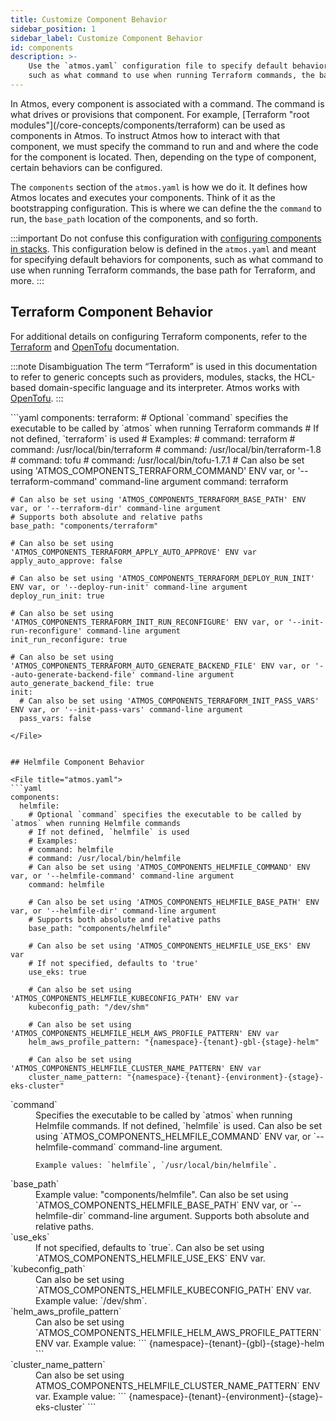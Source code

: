 ```yaml
---
title: Customize Component Behavior
sidebar_position: 1
sidebar_label: Customize Component Behavior
id: components
description: >-
    Use the `atmos.yaml` configuration file to specify default behaviors for components,
    such as what command to use when running Terraform commands, the base path for Terraform, and more.
---
```


<Intro>
In Atmos, every component is associated with a command. The command is what drives or provisions that component. 
For example, [Terraform "root modules"](/core-concepts/components/terraform) can be used as components in Atmos. 
To instruct Atmos how to interact with that component, we must specify the command to run and and where the code
for the component is located. Then, depending on the type of component, certain behaviors can be configured.
</Intro>

The `components` section of the `atmos.yaml` is how we do it. It defines how Atmos locates and executes your components. 
Think of it as the bootstrapping configuration.  This is where we can define the the `command` to run, 
the `base_path` location of the components, and so forth.


:::important
Do not confuse this configuration with [configuring components in stacks](/core-concepts/stacks/define-components). 
This configuration below is defined in the `atmos.yaml` and meant for specifying default behaviors for components, 
such as what command to use when running Terraform commands, the base path for Terraform, and more.
:::

## Terraform Component Behavior

For additional details on configuring Terraform components, refer to the [Terraform](/core-concepts/projects/configuration/terraform) 
and [OpenTofu](/core-concepts/projects/configuration/opentofu) documentation.


:::note Disambiguation
The term “Terraform” is used in this documentation to refer to generic concepts such as providers, modules, stacks, the 
HCL-based domain-specific language and its interpreter. Atmos works with [OpenTofu](/core-concepts/projects/configuration/opentofu).
:::


<File title="atmos.yaml">
```yaml
components:
  terraform:
    # Optional `command` specifies the executable to be called by `atmos` when running Terraform commands
    # If not defined, `terraform` is used
    # Examples:
    # command: terraform
    # command: /usr/local/bin/terraform
    # command: /usr/local/bin/terraform-1.8
    # command: tofu
    # command: /usr/local/bin/tofu-1.7.1
    # Can also be set using 'ATMOS_COMPONENTS_TERRAFORM_COMMAND' ENV var, or '--terraform-command' command-line argument
    command: terraform

    # Can also be set using 'ATMOS_COMPONENTS_TERRAFORM_BASE_PATH' ENV var, or '--terraform-dir' command-line argument
    # Supports both absolute and relative paths
    base_path: "components/terraform"

    # Can also be set using 'ATMOS_COMPONENTS_TERRAFORM_APPLY_AUTO_APPROVE' ENV var
    apply_auto_approve: false

    # Can also be set using 'ATMOS_COMPONENTS_TERRAFORM_DEPLOY_RUN_INIT' ENV var, or '--deploy-run-init' command-line argument
    deploy_run_init: true

    # Can also be set using 'ATMOS_COMPONENTS_TERRAFORM_INIT_RUN_RECONFIGURE' ENV var, or '--init-run-reconfigure' command-line argument
    init_run_reconfigure: true

    # Can also be set using 'ATMOS_COMPONENTS_TERRAFORM_AUTO_GENERATE_BACKEND_FILE' ENV var, or '--auto-generate-backend-file' command-line argument
    auto_generate_backend_file: true
    init:
      # Can also be set using 'ATMOS_COMPONENTS_TERRAFORM_INIT_PASS_VARS' ENV var, or '--init-pass-vars' command-line argument
      pass_vars: false
```
</File>


## Helmfile Component Behavior

<File title="atmos.yaml">
```yaml
components:
  helmfile:
    # Optional `command` specifies the executable to be called by `atmos` when running Helmfile commands
    # If not defined, `helmfile` is used
    # Examples:
    # command: helmfile
    # command: /usr/local/bin/helmfile
    # Can also be set using 'ATMOS_COMPONENTS_HELMFILE_COMMAND' ENV var, or '--helmfile-command' command-line argument
    command: helmfile

    # Can also be set using 'ATMOS_COMPONENTS_HELMFILE_BASE_PATH' ENV var, or '--helmfile-dir' command-line argument
    # Supports both absolute and relative paths
    base_path: "components/helmfile"

    # Can also be set using 'ATMOS_COMPONENTS_HELMFILE_USE_EKS' ENV var
    # If not specified, defaults to 'true'
    use_eks: true

    # Can also be set using 'ATMOS_COMPONENTS_HELMFILE_KUBECONFIG_PATH' ENV var
    kubeconfig_path: "/dev/shm"

    # Can also be set using 'ATMOS_COMPONENTS_HELMFILE_HELM_AWS_PROFILE_PATTERN' ENV var
    helm_aws_profile_pattern: "{namespace}-{tenant}-gbl-{stage}-helm"

    # Can also be set using 'ATMOS_COMPONENTS_HELMFILE_CLUSTER_NAME_PATTERN' ENV var
    cluster_name_pattern: "{namespace}-{tenant}-{environment}-{stage}-eks-cluster"
```
</File>


<dl>
  <dt>`command`</dt>
  <dd>
    Specifies the executable to be called by `atmos` when running Helmfile commands. 
    If not defined, `helmfile` is used. Can also be set using `ATMOS_COMPONENTS_HELMFILE_COMMAND` ENV var, 
    or `--helmfile-command` command-line argument. 
  
    Example values: `helmfile`, `/usr/local/bin/helmfile`.
  </dd>

  <dt>`base_path`</dt>
  <dd>
    Example value: "components/helmfile". Can also be set using `ATMOS_COMPONENTS_HELMFILE_BASE_PATH` ENV var, 
    or `--helmfile-dir` command-line argument. 
    Supports both absolute and relative paths.
  </dd>

  <dt>`use_eks`</dt>
  <dd>
    If not specified, defaults to `true`. 
    Can also be set using `ATMOS_COMPONENTS_HELMFILE_USE_EKS` ENV var.
  </dd>

  <dt>`kubeconfig_path`</dt>
  <dd>
    Can also be set using `ATMOS_COMPONENTS_HELMFILE_KUBECONFIG_PATH` ENV var. 
    Example value: `/dev/shm`.
  </dd>

  <dt>`helm_aws_profile_pattern`</dt>
  <dd>
    Can also be set using `ATMOS_COMPONENTS_HELMFILE_HELM_AWS_PROFILE_PATTERN` ENV var. 
    Example value:  
    ```
    {namespace}-{tenant}-{gbl}-{stage}-helm
    ```
  </dd>

  <dt>`cluster_name_pattern`</dt>
  <dd>
    Can also be set using   ATMOS_COMPONENTS_HELMFILE_CLUSTER_NAME_PATTERN` ENV var. 
    Example value: 
    ```
    {namespace}-{tenant}-{environment}-{stage}-eks-cluster`
    ```
  </dd>
</dl>

